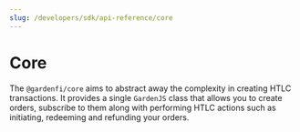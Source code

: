 ```yaml
---
slug: /developers/sdk/api-reference/core
---
```



# Core

The `@gardenfi/core` aims to abstract away the complexity in creating HTLC transactions. It provides a single `GardenJS` class that allows you to create orders, subscribe to them along with performing HTLC actions such as initiating, redeeming and refunding your orders.

<DocCardList />
